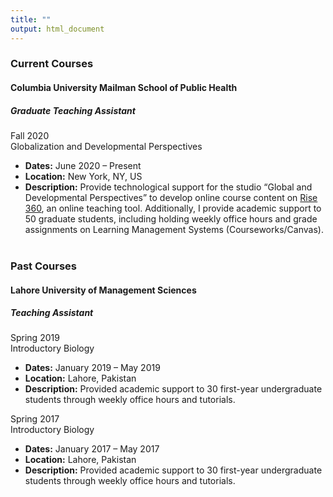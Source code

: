 ```yaml
---
title: ""
output: html_document
---
```


### Current Courses
#### Columbia University Mailman School of Public Health
##### Graduate Teaching Assistant 
Fall 2020 <br>
Globalization and Developmental Perspectives <br>

- __Dates:__ June 2020 – Present
- __Location:__ New York, NY, US
- __Description:__
Provide technological support for the studio "Global and Developmental Perspectives" to develop online course content on [Rise 360](https://rise.com/rise-built-by-articulate?utm_source=google&utm_medium=cpc&utm_campaign=rise&gclid=CjwKCAiAv4n9BRA9EiwA30WND1Kb4xt2WynrWmkBF1vkDR_k1g04GJiU1ScK31zaDQ08wnJ-u5mNTRoCKVkQAvD_BwE), an online teaching tool. Additionally, I provide academic support to 50 graduate students, including holding weekly office hours and grade assignments on Learning Management Systems (Courseworks/Canvas). <br><br>


### Past Courses
#### Lahore University of Management Sciences
##### Teaching Assistant 
Spring 2019 <br>
Introductory Biology <br>

- __Dates:__ January 2019 – May 2019
- __Location:__ Lahore, Pakistan
- __Description:__ 
Provided academic support to 30 first-year undergraduate students through weekly office hours and tutorials. <br>

Spring 2017 <br>
Introductory Biology <br>

- __Dates:__ January 2017 – May 2017
- __Location:__ Lahore, Pakistan
- __Description:__ 
Provided academic support to 30 first-year undergraduate students through weekly office hours and tutorials. <br>